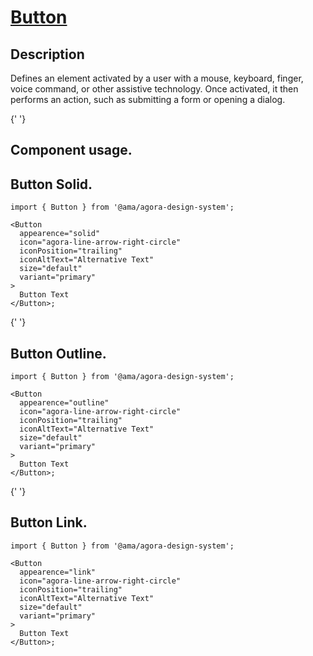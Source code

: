
<Meta title="Components/Atoms/Button/Button Docs" />

<h1 className="mb-32 text-headings-lg-strong">
  <u>Button</u>
  <h2 className="text-headings-l-strong mb-8">Description </h2>
  <p className="fs-16">
    Defines an element activated by a user with a mouse, keyboard, finger, voice command, or other assistive technology. Once activated, it
    then performs an action, such as submitting a form or opening a dialog.
  </p>
</h1>

{' '}

<h2 className="text-headings-l-strong my-8">Component usage.</h2>
<h2 className="text-headings-l-strong my-8">Button Solid.</h2>

```tsx
import { Button } from '@ama/agora-design-system';

<Button
  appearence="solid"
  icon="agora-line-arrow-right-circle"
  iconPosition="trailing"
  iconAltText="Alternative Text"
  size="default"
  variant="primary"
>
  Button Text
</Button>;
```

{' '}

<h2 className="text-headings-l-strong my-8">Button Outline.</h2>

```tsx
import { Button } from '@ama/agora-design-system';

<Button
  appearence="outline"
  icon="agora-line-arrow-right-circle"
  iconPosition="trailing"
  iconAltText="Alternative Text"
  size="default"
  variant="primary"
>
  Button Text
</Button>;
```

{' '}

<h2 className="text-headings-l-strong my-8">Button Link.</h2>

```tsx
import { Button } from '@ama/agora-design-system';

<Button
  appearence="link"
  icon="agora-line-arrow-right-circle"
  iconPosition="trailing"
  iconAltText="Alternative Text"
  size="default"
  variant="primary"
>
  Button Text
</Button>;
```

